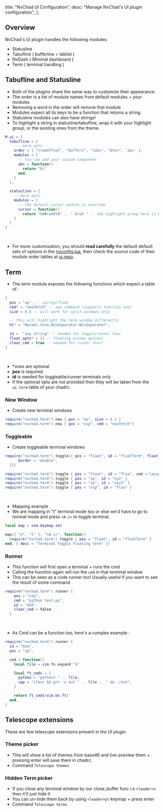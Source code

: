   title: "NvChad UI Configuration",
  desc: "Manage NvChad's UI plugin configuration",
};

## Overview

NvChad's Ui plugin handles the following modules:

- Statusline
- Tabufline ( bufferline + tablist )
- NvDash ( Minimal dashboard )
- Term ( terminal handling )

## Tabufline and Statusline

- Both of the plugins share the same way to customize their appearance.
- The order is a list of module names from default modules + your modules
- Removing a word in the order will remove that module
- Modules expect all its keys to be a function that returns a string.
- Statusline modules can also have strings! 
- To highlight a string in statusline/tabufline,
  wrap it with your highlight group, or the existing ones from the theme.

```lua
M.ui = {
  tabufline = {
    --  more opts
    order = { "treeOffset", "buffers", "tabs", "btns", 'abc' },
    modules = {
      -- You can add your custom component
      abc = function()
        return "hi"
      end,
    }
  },

  statusline = {
    -- more opts
    modules = {
      -- The default cursor module is override
      cursor = function()
        return "%#BruhHl#" .. " bruh " -- the highlight group here is BruhHl      end,
    }
  }
}
```

<br />

- For more customization, you should **read carefully** the default default sets of options in the [nvconfig.lua](https://github.com/NvChad/NvChad/blob/6833c60694a626615911e379d201dd723511546d/lua/nvconfig.lua#L21), then check the source code of their module order tables at [ui repo](https://github.com/NvChad/ui/blob/v2.5/lua/nvchad/stl/utils.lua). 


## Term

- The term module exposes the following functions which expect a table of :

```lua
{
  pos = "sp", -- sp/vsp/float
  cmd* = "neofetch" -- any command (supports function too)
  size = 0.5 -- will work for split windows only

  -- this will highlight the term window differently
  hl* = "Normal:term,WinSeparator:WinSeparator",

  id =  "any string" -- needed for toggle/runner func
  float_opts* = {} -- floating window options
  clear_cmd = true -- needed for runner func*
}
```

<br />

- \*ones are optional
- **pos** is required.
- **id** is needed for toggleable/runner terminals only
- If the optional opts are not provided then they will be taken from the `ui.term` table of your chadrc.

### New Window

- Create new terminal windows

```lua
require("nvchad.term").new { pos = "sp", size = 0.3 }
require("nvchad.term").new { pos = "vsp", cmd = "neofetch"}
```

### Toggleable

- Create toggleable terminal windows

```lua
require("nvchad.term").toggle({ pos = "float", id = "floatTerm", float_opts = {
      border = "double",
  }})

require("nvchad.term").toggle { pos = "float", id = "floa", cmd ='lazygit' }
require("nvchad.term").toggle { pos = "sp", id = "xyz" }
require("nvchad.term").toggle { pos = "sp", id = "xyz2" }
require("nvchad.term").toggle { pos = "vsp", id = "floo" }
```

<br />

- Mapping example
- We are mapping in "t" terminal mode too or else we'd have to go to normal mode and press `<A-i>` to toggle terminal.

```lua
local map = vim.keymap.set

map({ "n", "t" }, "<A-i>", function()
  require("nvchad.term").toggle { pos = "float", id = "floatTerm" }
end, { desc = "Terminal Toggle Floating term" })
```

### Runner

- This function will first open a terminal + runs the cmd
- Calling the function again will run the `cmd` in that terminal window
- This can be seen as a code runner too! Usually useful if you want to see the result of some command

```lua
require("nvchad.term").runner {
    pos = "vsp",
    cmd = "python test.py",
    id = "ekk",
    clear_cmd = false
  }
```

<br />

- As Cmd can be a function too, here's a complex example :

```lua
require("nvchad.term").runner {
  id = "boo",
  pos = "sp",

  cmd = function()
    local file = vim.fn.expand "%"

    local ft_cmds = {
      python = "python3 " .. file,
      cpp = "clear && g++ -o out " .. file .. " && ./out",
    }

    return ft_cmds[vim.bo.ft]
  end,
}
```

## Telescope extensions

These are few telescope extensions present in the UI plugin.

### Theme picker

- This will show a list of themes from base46 and live-preview them + pressing enter will save them in chadrc.
- Command `Telescope themes`

### Hidden Term picker

- If you close any terminal window by our close_buffer func i.e `<leader>x` then it'll just hide it
- You can un-hide them back by using `<leader>pt` keymap + press enter
- Command `Telescope terms`
